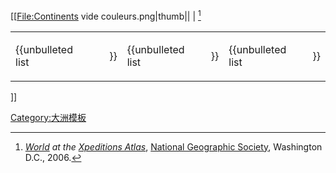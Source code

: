 [[File:Continents vide couleurs.png|thumb|{{{align|right}}}|{{{size|300px}}}<!--
   -->| {{resize|105%|{{{heading|[[地球]][[洲|七大洲]]}}}}}<ref name="NatlGeo">''[http://www.nationalgeographic.com/xpeditions/atlas/index.html?Parent=world&Mode=d&SubMode=w World] at the [http://www.nationalgeographic.com/xpeditions/ Xpeditions Atlas]'', [[國家地理學會|National Geographic Society]], Washington D.C., 2006.</ref>
{| style="width: 100%;"
|- style="vertical-align: top;"
|{{unbulleted list
|{{legend2|#0c0|[[北美洲]]}}
|{{legend2|green|[[南美洲]]}}
|{{legend2|#0040ff|[[南极洲]]}}
}}
|{{unbulleted list
|{{legend2|#c10000|[[欧洲]]}}
|{{legend2|#fed52e|[[非洲]]}}
}}
|{{unbulleted list
|{{legend2|#f33e01|[[亚洲]]}}
|{{legend2|#c04080|[[大洋洲]]}}
}}
{{navbar|style=float:right;|mini=true|大洲导航地图}}
|}
]]<noinclude>
{{Documentation
 | content =
参数''对齐''（左、中心或默认情况下为右）和''大小''（默认宽度300px）可以用来分别设置模板的水平位置和图像的大小，位置和大小设置方法参见[[维基百科:图像扩展使用方法|这里]]。

'''标题'''参数可用其他来代替默认的“七大洲的地球”的标题。

== 参见 ==
{{Continent-based templates|collapsed}}
{{Template reference list}}
}}
[[Category:大洲模板]]
</noinclude>